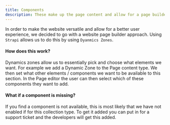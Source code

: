 ```yaml
---
title: Components
description: These make up the page content and allow for a page builder style.
---
```


In order to make the website versatile and allow for a better user experience, we decided to go with a website page builder
approach. Using `Strapi` allows us to do this by using `Dyanmics Zones`.

#### How does this work?

Dynamics zones allow us to essentially pick and choose what elements we want. For example we add a Dynamic Zone to the Page content type.
We then set what other elements / components we want to be available to this section. In the Page editor the user 
can then select which of these components they want to add. 

#### What if a component is missing?

If you find a component is not available, this is most likely that we have not enabled if for this collection type. 
To get it added you can put in for a support ticket and the developers will get this added.